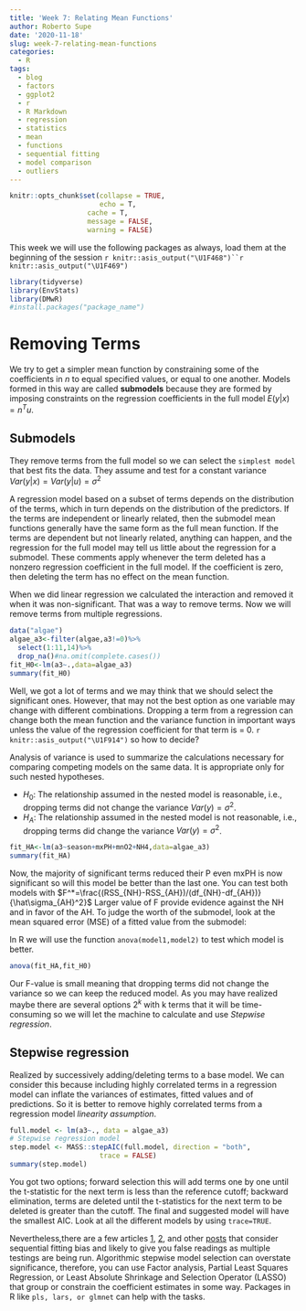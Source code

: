 ```yaml
---
title: 'Week 7: Relating Mean Functions'
author: Roberto Supe
date: '2020-11-18'
slug: week-7-relating-mean-functions
categories:
  - R
tags:
  - blog
  - factors
  - ggplot2
  - r
  - R Markdown
  - regression
  - statistics
  - mean
  - functions
  - sequential fitting
  - model comparison
  - outliers
---
```



```r
knitr::opts_chunk$set(collapse = TRUE,
                      echo = T,
                   cache = T,
                   message = FALSE,
                   warning = FALSE)
```

This week we will use the following packages as always, load them at the beginning of the session `r knitr::asis_output("\U1F468")``r knitr::asis_output("\U1F469")` 

```r
library(tidyverse)
library(EnvStats)
library(DMwR)
#install.packages("package_name")
```

# Removing Terms

We try to get a simpler mean function by constraining some of the coefficients in $n$ to equal specified values, or equal to one another. Models formed in this way are called **submodels** because they are formed by imposing constraints on the regression coefficients in the full model $E(y|x)=n^Tu$.

## Submodels

They remove terms from the full model so we can select the `simplest model` that best fits the data. They assume and test for a constant variance $Var(y|x)=Var(y|u)=\sigma^2$

A regression model based on a subset of terms depends on the distribution of the terms, which in turn depends on the distribution of the predictors. If the terms are independent or linearly related, then the submodel mean functions generally have the same form as the full mean function. If the terms are dependent but not linearly related, anything can happen, and the regression for the full model may tell us little about the regression for a submodel.
These comments apply whenever the term deleted has a nonzero regression coefficient in the full model. If the coefficient is zero, then deleting the term has no effect on the mean function.

When we did linear regression we calculated the interaction and removed it when it was non-significant. That was a way to remove terms. Now we will remove terms from multiple regressions.

```r
data("algae")
algae_a3<-filter(algae,a3!=0)%>%
  select(1:11,14)%>%
  drop_na()#na.omit(complete.cases())
fit_H0<-lm(a3~.,data=algae_a3)
summary(fit_H0)
```

Well, we got a lot of terms and we may think that we should select the significant ones. However, that may not the best option as one variable may change with different combinations. Dropping a term from a regression can change both the mean function and the variance function in important ways unless the value of the regression coefficient for that term is = 0. `r knitr::asis_output("\U1F914")` so how to decide?

Analysis of variance is used to summarize the calculations necessary for comparing competing models on the same data. It is appropriate only for such nested hypotheses.

* $H_0$: The relationship assumed in the nested model is reasonable, i.e., dropping terms did not change the variance $Var(y)=\sigma^2$.
* $H_A$: The relationship assumed in the nested model is not reasonable, i.e., dropping terms did change the variance $Var(y)=\sigma^2$.

```r
fit_HA<-lm(a3~season+mxPH+mnO2+NH4,data=algae_a3)
summary(fit_HA)
```

Now, the majority of significant terms reduced their P even mxPH is now significant so will this model be better than the last one. You can test both models with $F^*=\frac{(RSS_{NH}-RSS_{AH})/(df_{NH}-df_{AH})}{\hat\sigma_{AH}^2}$ Larger value of F provide evidence against the NH and in favor of the AH. To judge the worth of the submodel, look at the mean squared error (MSE) of a fitted value from the submodel:

In R we will use the function `anova(model1,model2)` to test which model is better.
```r
anova(fit_HA,fit_H0)
```

Our F-value is small meaning that dropping terms did not change the variance so we can keep the reduced model.
As you may have realized maybe there are several options $2^k$ with k terms that it will be time-consuming so we will let the machine to calculate and use *Stepwise regression*.

## Stepwise regression

Realized by successively adding/deleting terms to a base model. We can consider this because including highly correlated terms in a regression model can inflate the variances of estimates, fitted values and of predictions. So it is better to remove highly correlated terms from a regression model *linearity assumption*. 


```r
full.model <- lm(a3~., data = algae_a3)
# Stepwise regression model
step.model <- MASS::stepAIC(full.model, direction = "both", 
                      trace = FALSE)
summary(step.model)
```

You got two options; forward selection this will add terms one by one until the t-statistic for the next term is less than the reference cutoff; backward elimination, terms are deleted until the t-statistics for the next term to be deleted is greater than the cutoff. The final and suggested model will have the smallest AIC. Look at all the different models by using `trace=TRUE`.

Nevertheless,there are a few articles [1](https://besjournals.onlinelibrary.wiley.com/doi/full/10.1111/j.1365-2656.2006.01141.x), [2](https://onlinelibrary.wiley.com/doi/full/10.1111/j.1399-3054.2010.01431.x),  and other [posts](http://goodsciencebadscience.nl/?p=424) that consider sequential fitting bias and likely to give you false readings as multiple testings are being run. Algorithmic stepwise model selection can overstate significance, therefore, you can use Factor analysis, Partial Least Squares Regression, or Least Absolute Shrinkage and Selection Operator (LASSO) that group or constrain the coefficient estimates in some way. Packages in R like `pls, lars, or glmnet` can help with the tasks.









































